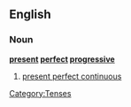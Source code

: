 ==English==

===Noun===
'''[[present]] [[perfect]] [[progressive]]'''

# {{grammar}} [[present perfect continuous]]

[[Category:Tenses]]